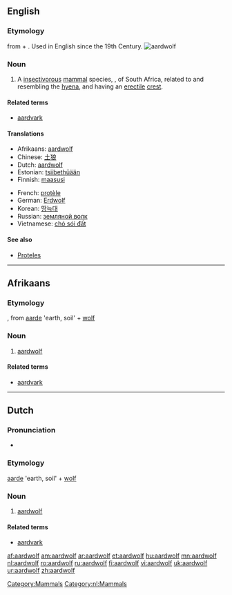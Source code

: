 {{wikisource1911Enc|Aard-wolf}}
==English==
{{wikipedia}}

===Etymology===
{{etyl|af}} from {{etyl|nl}} {{term|aarde||earth, soil}} + {{term|wolf||wolf}}. Used in English since the 19th Century.
[[Image:Aardwolf.png|thumb|aardwolf]]

===Noun===
{{en-noun|aardwolves}}

# {{zoology}} A [[insectivorous]] [[mammal]] species, {{i|[[Proteles cristatus]]}}, of South Africa, related to and resembling the [[hyena]], and having an [[erectile]] [[crest]].

====Related terms====
* [[aardvark]]

====Translations====
{{trans-top|''Proteles cristatus''}}
* Afrikaans: [[#Afrikaans|aardwolf]] {{m}}
* Chinese: [[土狼]]
* Dutch: [[#Dutch|aardwolf]] {{m}}
* Estonian: [[tsiibethüään]]
* Finnish: [[maasusi]]
{{trans-mid}}
* French: [[protèle]] {{m}}
* German: [[Erdwolf]]
* Korean: [[땅늑대]]
* Russian: [[земляной волк]]
* Vietnamese: [[chó sói đất]]
{{trans-bottom}}

====See also====
* [[Proteles]]

[[Category:Mammals]]

----

==Afrikaans==

===Etymology===
{{etyl|nl}}, from [[aarde]] 'earth, soil' + [[wolf]]

===Noun===
 {{m}}

# [[#English|aardwolf]]

====Related terms====
* [[aardvark]]

----

==Dutch==

===Pronunciation===
* {{audio|Nl-aardwolf.ogg|audio}}

===Etymology===
[[aarde]] 'earth, soil' + [[wolf]]

===Noun===
{{nl-noun|g=m|aardwolven|aardwolfje|g=m}}

# [[#English|aardwolf]]

====Related terms====
* [[aardvark]] {{n}}

[[Category:nl:Mammals]]

[[af:aardwolf]]
[[am:aardwolf]]
[[ar:aardwolf]]
[[et:aardwolf]]
[[hu:aardwolf]]
[[mn:aardwolf]]
[[nl:aardwolf]]
[[ro:aardwolf]]
[[ru:aardwolf]]
[[fi:aardwolf]]
[[vi:aardwolf]]
[[uk:aardwolf]]
[[ur:aardwolf]]
[[zh:aardwolf]]
